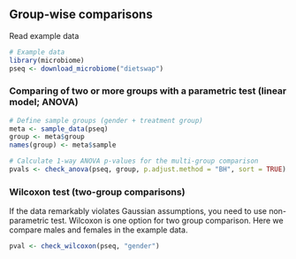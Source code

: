 
## Group-wise comparisons

Read example data

```r
# Example data
library(microbiome)
pseq <- download_microbiome("dietswap")
```

### Comparing of two or more groups with a parametric test (linear model; ANOVA)

```r
# Define sample groups (gender + treatment group)
meta <- sample_data(pseq)
group <- meta$group
names(group) <- meta$sample

# Calculate 1-way ANOVA p-values for the multi-group comparison
pvals <- check_anova(pseq, group, p.adjust.method = "BH", sort = TRUE)
```


### Wilcoxon test (two-group comparisons)

If the data remarkably violates Gaussian assumptions, you need to use
non-parametric test. Wilcoxon is one option for two group
comparison. Here we compare males and females in the example data. 

```r
pval <- check_wilcoxon(pseq, "gender")
```


